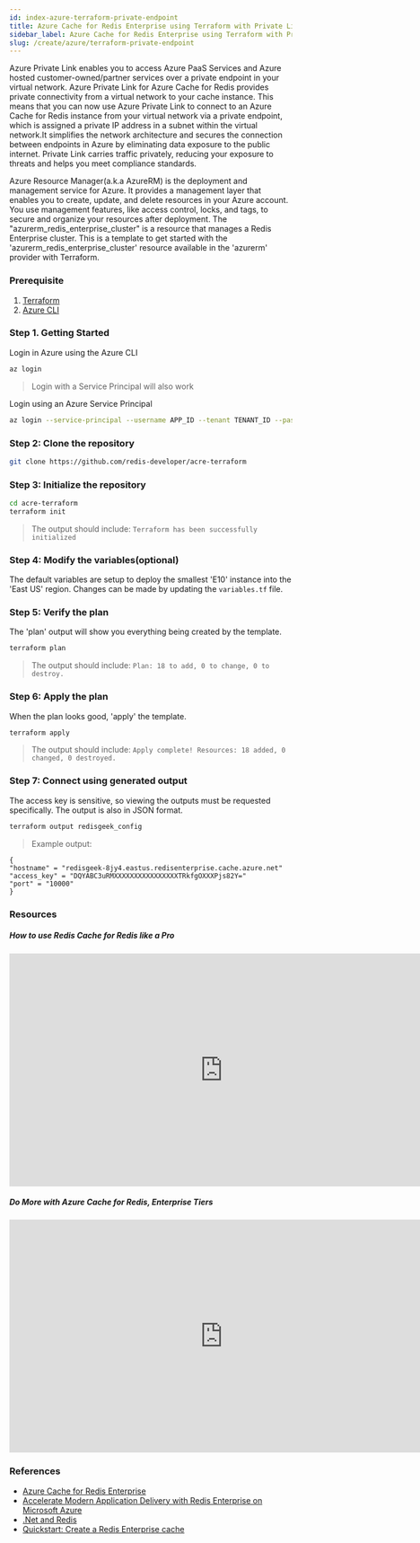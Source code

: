 ```yaml
---
id: index-azure-terraform-private-endpoint
title: Azure Cache for Redis Enterprise using Terraform with Private Link
sidebar_label: Azure Cache for Redis Enterprise using Terraform with Private Link
slug: /create/azure/terraform-private-endpoint
---
```


Azure Private Link enables you to access Azure PaaS Services and Azure hosted customer-owned/partner services over a private endpoint in your virtual network. Azure Private Link for Azure Cache for Redis provides private connectivity from a virtual network to your cache instance. This means that you can now use Azure Private Link to connect to an Azure Cache for Redis instance from your virtual network via a private endpoint, which is assigned a private IP address in a subnet within the virtual network.It simplifies the network architecture and secures the connection between endpoints in Azure by eliminating data exposure to the public internet. Private Link carries traffic privately, reducing your exposure to threats and helps you meet compliance standards.

Azure Resource Manager(a.k.a AzureRM) is the deployment and management service for Azure. It provides a management layer that enables you to create, update, and delete resources in your Azure account. You use management features, like access control, locks, and tags, to secure and organize your resources after deployment.
The "azurerm_redis_enterprise_cluster" is a resource that manages a Redis Enterprise cluster. This is a template to get started with the 'azurerm_redis_enterprise_cluster' resource available in the 'azurerm' provider with Terraform.

### Prerequisite

1.  [Terraform](https://terraform.io)
2.  [Azure CLI](https://docs.microsoft.com/en-us/cli/azure/install-azure-cli)

### Step 1. Getting Started

Login in Azure using the Azure CLI

```bash
az login
```
>Login with a Service Principal will also work

Login using an Azure Service Principal

```bash
az login --service-principal --username APP_ID --tenant TENANT_ID --password [password || /path/to/cert]
```
### Step 2: Clone the repository

```bash
git clone https://github.com/redis-developer/acre-terraform
```


### Step 3: Initialize the repository

```bash
cd acre-terraform
terraform init
```
>The output should include: ```Terraform has been successfully initialized```


### Step 4: Modify the variables(optional)

The default variables are setup to deploy the smallest 'E10' instance into the 'East US' region.
Changes can be made by updating the ```variables.tf``` file.


### Step 5: Verify the plan

The 'plan' output will show you everything being created by the template.

```bash
terraform plan
```
>The output should include: ```Plan: 18 to add, 0 to change, 0 to destroy.```

### Step 6: Apply the plan

When the plan looks good, 'apply' the template.

```bash
terraform apply
```
>The output should include: ```Apply complete! Resources: 18 added, 0 changed, 0 destroyed.```

### Step 7: Connect using generated output

The access key is sensitive, so viewing the outputs must be requested specifically.
The output is also in JSON format.

```bash
terraform output redisgeek_config
```
> Example output:
```
{
"hostname" = "redisgeek-8jy4.eastus.redisenterprise.cache.azure.net"
"access_key" = "DQYABC3uRMXXXXXXXXXXXXXXXXTRkfgOXXXPjs82Y="
"port" = "10000"
}
```

### Resources

##### How to use Redis Cache for Redis like a Pro

<div class="text--center">
    <iframe width="760" height="415" src="https://www.youtube.com/embed/eThj-jwViZw" title="YouTube video player" frameborder="0" allow="accelerometer; autoplay; clipboard-write; encrypted-media; gyroscope; picture-in-picture" allowfullscreen></iframe>
</div>


##### Do More with Azure Cache for Redis, Enterprise Tiers


<div class="text--center">
   <iframe width="760" height="415" src="https://www.youtube.com/embed/t6XQHsKFMKQ" title="YouTube video player" frameborder="0" allow="accelerometer; autoplay; clipboard-write; encrypted-media; gyroscope; picture-in-picture" allowfullscreen></iframe>
</div>

### References

- [Azure Cache for Redis Enterprise](https://azuremarketplace.microsoft.com/en-us/marketplace/apps/garantiadata.redis_enterprise_1sp_public_preview?ocid=redisga_redislabs_cloudpartner_cta1)
- [Accelerate Modern Application Delivery with Redis Enterprise on Microsoft Azure](https://query.prod.cms.rt.microsoft.com/cms/api/am/binary/RWGGx3)
- [.Net and Redis](/develop/dotnet/)
- [Quickstart: Create a Redis Enterprise cache](https://docs.microsoft.com/en-us/azure/azure-cache-for-redis/quickstart-create-redis-enterprise)
